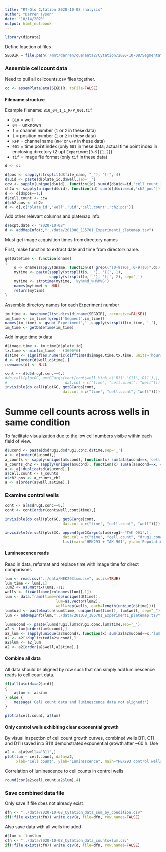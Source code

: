```yaml
---
title: "RT-Glo Cytation 2020-10-08 analysis"
author: "Darren Tyson"
date: "10/14/2020"
output: html_notebook
---
```


```r
library(diprate)
```

Define loaction of files
```r
SEGDIR = file.path('/mnt/darren/quaranta2/Cytation/2020-10-08/Segmentation')
```

### Assemble cell count data
Need to pull all cellcounts.csv files together. 

```r
cc <- assemPlateData(SEGDIR, toFile=FALSE)
```
#### Filename structure
Example filename: `B10_04_1_1_RFP_001.tif`  

* `B10` = well  
* `04` = unknown  
* `1` = channel number (`1` or `2` in these data)  
* `1` = position number (`1` or `2` in these data)  
* `RFP` = channel name (`RFP` or `GFP` in these data)  
* `001` = time point index (only `001` in these data; actual time point index in enclosing directory (2 up) `Experiment[0-9]{1,2}`)  
* `tif` = image file format (only `tif` in these data)  


```r
d <- cc
```

```r
d$pos <- sapply(strsplit(d$file_name, "_"), "[[", 4)
d$uid <- paste(d$plate_id,d$well,sep='_')
ccw <- sapply(unique(d$uid), function(id) sum(d[d$uid==id,'cell_count']))
ch2w <- sapply(unique(d$uid), function(id) sum(d[d$uid==id,'ch2_pos']))
d <- d[d$pos==1,]
d$cell.count <- ccw
d$ch2.pos <- ch2w
d <- d[,c('plate_id','well','uid','cell.count','ch2.pos')]
```

Add other relevant columns and platemap info.
```r
d$expt.date <- "2020-10-08"
d <- addMapInfo(d,"../data/201008_185701_Experiment1_platemap.tsv")
```

Must get image acquisition times from directory names

First, make function to extract date and time from directory name.
```r
getDateTime <- function(dname)
{
    o <- dname[sapply(dname, function(d) grepl("[0-9]{6}_[0-9]{6}",d))]
    mytime <- paste(sapply(strsplit(o,'_'), '[[', 1), 
                    sapply(strsplit(o,'_'), '[[', 2), sep='_')
    mytime <- strptime(mytime, '%y%m%d_%H%M%S')
    names(mytime) <- NULL
    return(mytime)
}
```
Assemble directory names for each Experiment number

```r
im_time <- basename(list.dirs(dirname(SEGDIR), recursive=FALSE))
im_time <- im_time[!grepl('Segment',im_time)]
names(im_time) <- gsub('Experiment','',sapply(strsplit(im_time, '_'), '[[', 3))
im_time <- getDateTime(im_time)
```

Add image time to data
```r
d$image.time <- im_time[d$plate_id]
tx.time <- min(im_time) - (3600*6)
d$time <- signif(as.numeric(difftime(d$image.time,tx.time, units='hours')),4)
d <- d[order(d$well,d$time),]
rownames(d) <- NULL
```

```r
cont <- d[d$drug1.conc==0,]
#do.call(plotGC, getGCargs(cont[cont$well %in% c('B11','C11','D11'),], 
#                          dat.col = c("time", "cell.count", "well")))
invisible(do.call(plotGC, getGCargs(cont, 
                          dat.col = c("time", "cell.count", "well"))))

```

# Summe cell counts across wells in same condition 
To facilitate visualization due to the low cell numbers visible within each field of view. 
```r
d$ucond <- paste(d$drug1,d$drug1.conc,d$time,sep='_')
a <- d[order(d$ucond),]
a_counts <- sapply(unique(a$ucond), function(x) sum(a[a$ucond==x,'cell.count']))
a_counts_ch2 <- sapply(unique(a$ucond), function(x) sum(a[a$ucond==x,'ch2.pos']))
a <- a[!duplicated(a$ucond),]
a$cell.count <- a_counts
a$ch2.pos <- a_counts_ch2
a <- a[order(a$well,a$time),]
```

### Examine control wells
```r
cont <- a[a$drug1.conc==0,]
cont <- cont[order(cont$well,cont$time),]

invisible(do.call(plotGC, getGCargs(cont, 
                          dat.col = c("time", "cell.count", "well"))))
```

```r
invisible(do.call(plotGC, append(getGCargs(a[a$drug1=='TAK-901',], 
                          dat.col = c("time", "cell.count", "drug1.conc")),
                          list(main='HEK293 + TAK-901', ylab='Population doublings'))))
```
#### Luminescence reads
Read in data, reformat and replace time with image time for direct comparisons
```r
lum <- read.csv("../data/HEK293lum.csv", as.is=TRUE)
lum_time <- lum[,1]
lum2 <- as.matrix(lum[,-1])
wells <- fixWellName(colnames(lum)[-1])
lum <- data.frame(time=rep(unique(d$time)), 
                       lum=as.vector(lum2), 
                       well=rep(wells, each=length(unique(d$time))))
lum$uid <- paste(match(lum$time, unique(lum$time)), lum$well, sep="_")
lum <- addMapInfo(lum,"../data/201008_185701_Experiment1_platemap.tsv")
```

```r
lum$ucond <- paste(lum$drug1,lum$drug1.conc,lum$time,sep='_')
a2 <- lum[order(lum$ucond),]
a2_lum <- sapply(unique(a2$ucond), function(x) sum(a2[a2$ucond==x,'lum']))
a2 <- a2[!duplicated(a2$ucond),]
a2$lum <- a2_lum
a2 <- a2[order(a2$well,a2$time),]
```

#### Combine all data
All data should be aligned by row such that can simply add luminescence reads to cell count data.
```r
if(all(a$uid==a2$uid)) 
{
    a$lum <- a2$lum
} else {
    message('Cell count data and luminescence data not aligned!')
}
```

```r
plot(a$cell.count, a$lum)
```
#### Only control wells exhibiting clear exponential growth
By visual inspection of cell count growth curves, combined wells B11, C11 and D11 (saved into B11) demonstrated exponential growth after ~60 h. Use
```r
a2 <- a[a$well=="B11",]
plot(lum ~ cell.count, data=a2, 
     xlab="Cell count", ylab="Luminescence", main="HEK293 control wells")
```
Correlation of luminescence to cell counts in control wells
```r
round(cor(a2$cell.count,a2$lum),4)
```

### Save combined data file
Only save if file does not already exist.
```r
dfn <- "../data/2020-10-08_Cytation_data_sum_by_condition.csv"
if(!file.exists(dfn)) write.csv(a, file=dfn, row.names=FALSE)
```
Also save data with all wells included
```r
d$lum <- lum$lum
cfn <- "../data/2020-10-08_Cytation_data_counts+lum.csv"
if(!file.exists(cfn)) write.csv(d, file=dfn, row.names=FALSE)
```

